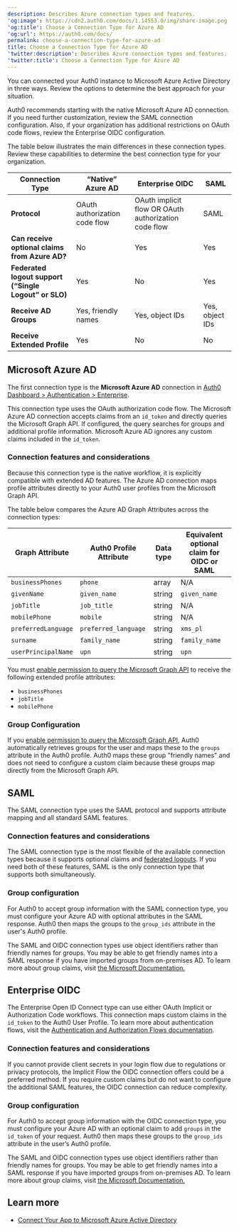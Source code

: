 ```yaml
---
description: Describes Azure connection types and features.
'og:image': https://cdn2.auth0.com/docs/1.14553.0/img/share-image.png
'og:title': Choose a Connection Type for Azure AD
'og:url': https://auth0.com/docs/
permalink: choose-a-connection-type-for-azure-ad
title: Choose a Connection Type for Azure AD
'twitter:description': Describes Azure connection types and features.
'twitter:title': Choose a Connection Type for Azure AD
---
```

You can connected your Auth0 instance to Microsoft Azure Active Directory in three ways. Review the options to determine the best approach for your situation.

Auth0 recommends starting with the native Microsoft Azure AD connection. If you need further customization, review the <Tooltip tip="Security Assertion Markup Language (SAML): Standardized protocol allowing two parties to exchange authentication information without a password." cta="View Glossary" href="/glossary?term=SAML">SAML</Tooltip> connection configuration. Also, if your organization has additional restrictions on <Tooltip tip="OAuth 2.0: Authorization framework that defines authorization protocols and workflows." cta="View Glossary" href="/glossary?term=OAuth">OAuth</Tooltip> code flows, review the Enterprise OIDC configuration.

The table below illustrates the main differences in these connection types. Review these capabilities to determine the best connection type for your organization.

<table class="table"><thead>
<tr>
<th>Connection Type</th>
<th>“Native” Azure AD</th>
<th>Enterprise OIDC</th>
<th>SAML</th>
</tr>
</thead>
<tbody>
<tr>
<td><strong>Protocol</strong></td>
<td>OAuth authorization code flow</td>
<td>OAuth implicit flow OR OAuth authorization code flow</td>
<td>SAML</td>
</tr>
<tr>
<td><strong>Can receive optional claims from Azure AD?</strong></td>
<td>No</td>
<td>Yes</td>
<td>Yes</td>
</tr>
<tr>
<td><strong>Federated logout support (“Single Logout” or SLO)</strong></td>
<td>Yes</td>
<td>No</td>
<td>Yes</td>
</tr>
<tr>
<td><strong>Receive AD Groups</strong></td>
<td>Yes, friendly names</td>
<td>Yes, object IDs</td>
<td>Yes, object IDs</td>
</tr>
<tr>
<td><strong>Receive Extended Profile</strong></td>
<td>Yes</td>
<td>No</td>
<td>No</td>
</tr>
</tbody>
</table>

## Microsoft Azure AD

The first connection type is the **Microsoft Azure AD** connection in [Auth0 Dashboard > Authentication > Enterprise](https://manage.auth0.com/dashboard/#/connections/enterprise).

This connection type uses the OAuth authorization code flow. The Microsoft Azure AD connection accepts claims from an `id_token` and directly queries the Microsoft Graph API. If configured, the query searches for groups and additional profile information. Microsoft Azure AD ignores any custom claims included in the `id_token`.

### Connection features and considerations

Because this connection type is the native workflow, it is explicitly compatible with extended AD features. The Azure AD connection maps profile attributes directly to your Auth0 user profiles from the Microsoft Graph API.

The table below compares the Azure AD Graph Attributes across the connection types:

<table class="table"><thead>
<tr>
<th><strong>Graph Attribute</strong></th>
<th><strong>Auth0 Profile Attribute</strong></th>
<th><strong>Data type</strong></th>
<th><strong>Equivalent optional claim for OIDC or SAML</strong></th>
</tr>
</thead>
<tbody>
<tr>
<td><code>businessPhones</code></td>
<td><code>phone</code></td>
<td>array</td>
<td>N/A</td>
</tr>
<tr>
<td><code>givenName</code></td>
<td><code>given_name</code></td>
<td>string</td>
<td><code>given_name</code></td>
</tr>
<tr>
<td><code>jobTitle</code></td>
<td><code>job_title</code></td>
<td>string</td>
<td>N/A</td>
</tr>
<tr>
<td><code>mobilePhone</code></td>
<td><code>mobile</code></td>
<td>string</td>
<td>N/A</td>
</tr>
<tr>
<td><code>preferredLanguage</code></td>
<td><code>preferred_language</code></td>
<td>string</td>
<td><code>xms_pl</code></td>
</tr>
<tr>
<td><code>surname</code></td>
<td><code>family_name</code></td>
<td>string</td>
<td><code>family_name</code></td>
</tr>
<tr>
<td><code>userPrincipalName</code></td>
<td><code>upn</code></td>
<td>string</td>
<td><code>upn</code></td>
</tr>
</tbody>
</table>

You must [enable permission to query the Microsoft Graph API](/authenticate/identity-providers/enterprise-identity-providers/azure-active-directory/v2#add-permissions) to receive the following extended profile attributes:

* `businessPhones`
* `jobTitle`
* `mobilePhone`

### Group Configuration

If you [enable permission to query the Microsoft Graph API](/authenticate/identity-providers/enterprise-identity-providers/azure-active-directory/v2#add-permissions), Auth0 automatically retrieves groups for the user and maps these to the `groups` attribute in the Auth0 profile. Auth0 maps these group "friendly names" and does not need to configure a custom claim because these groups map directly from the Microsoft Graph API.

## SAML

The SAML connection type uses the SAML protocol and supports attribute mapping and all standard SAML features.

### Connection features and considerations

The SAML connection type is the most flexible of the available connection types because it supports optional claims and [federated logouts](https://docs.microsoft.com/en-us/azure/active-directory/develop/single-sign-out-saml-protocol). If you need both of these features, SAML is the only connection type that supports both simultaneously.

### Group configuration

For Auth0 to accept group information with the SAML connection type, you must configure your Azure AD with optional attributes in the SAML response. Auth0 then maps the groups to the `group_ids` attribute in the user's Auth0 profile.

<Callout icon="file-lines" color="#0EA5E9" iconType="regular">

The SAML and OIDC connection types use object identifiers rather than friendly names for groups. You may be able to get friendly names into a SAML response if you have imported groups from on-premises AD. To learn more about group claims, visit [the Microsoft Documentation.](https://docs.microsoft.com/en-us/azure/active-directory/hybrid/how-to-connect-fed-group-claims)

</Callout>

## Enterprise OIDC

The Enterprise Open ID Connect type can use either OAuth Implicit or Authorization Code workflows. This connection maps custom claims in the `id_token` to the Auth0 User Profile. To learn more about authentication flows, visit the [Authentication and Authorization Flows documentation](/get-started/authentication-and-authorization-flow).

### Connection features and considerations

If you cannot provide <Tooltip tip="Client Secret: Secret used by a client (application) to authenticate with the Authorization Server; it should be known to only the client and the Authorization Server and must be sufficiently random to not be guessable." cta="View Glossary" href="/glossary?term=client+secrets">client secrets</Tooltip> in your login flow due to regulations or privacy protocols, the Implicit Flow the OIDC connection offers could be a preferred method. If you require custom claims but do not want to configure the additional SAML features, the OIDC connection can reduce complexity.

### Group configuration

For Auth0 to accept group information with the OIDC connection type, you must configure your Azure AD with an optional claim to add `groups` in the `id_token` of your request. Auth0 then maps these groups to the `group_ids` attribute in the user’s Auth0 profile.

<Callout icon="file-lines" color="#0EA5E9" iconType="regular">

The SAML and OIDC connection types use object identifiers rather than friendly names for groups. You may be able to get friendly names into a SAML response if you have imported groups from on-premises AD. To learn more about group claims, visit [the Microsoft Documentation.](https://docs.microsoft.com/en-us/azure/active-directory/hybrid/how-to-connect-fed-group-claims)

</Callout>

## Learn more

* [Connect Your App to Microsoft Azure Active Directory](/authenticate/identity-providers/enterprise-identity-providers/azure-active-directory/v2)